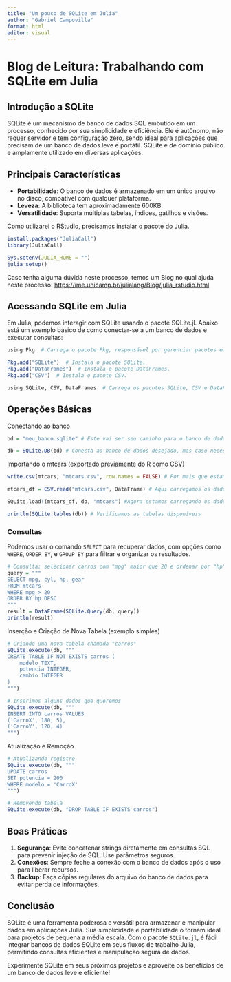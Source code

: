 ```yaml
---
title: "Um pouco de SQLite em Julia"
author: "Gabriel Campovilla"
format: html
editor: visual
---
```


# Blog de Leitura: Trabalhando com SQLite em Julia

## Introdução a SQLite

SQLite é um mecanismo de banco de dados SQL embutido em um processo, conhecido por sua simplicidade e eficiência. Ele é autônomo, não requer servidor e tem configuração zero, sendo ideal para aplicações que precisam de um banco de dados leve e portátil. SQLite é de domínio público e amplamente utilizado em diversas aplicações.

## Principais Características

-   **Portabilidade**: O banco de dados é armazenado em um único arquivo no disco, compatível com qualquer plataforma.
-   **Leveza**: A biblioteca tem aproximadamente 600KB.
-   **Versatilidade**: Suporta múltiplas tabelas, índices, gatilhos e visões.

Como utilizarei o RStudio, precisamos instalar o pacote do Julia.

```r
install.packages("JuliaCall")
library(JuliaCall)
```

```r
Sys.setenv(JULIA_HOME = "")
julia_setup()
```

Caso tenha alguma dúvida neste processo, temos um Blog no qual ajuda neste processo: <https://ime.unicamp.br/julialang/Blog/julia_rstudio.html>

## Acessando SQLite em Julia

Em Julia, podemos interagir com SQLite usando o pacote SQLite.jl. Abaixo está um exemplo básico de como conectar-se a um banco de dados e executar consultas:

```r
using Pkg  # Carrega o pacote Pkg, responsável por gerenciar pacotes em Julia.

Pkg.add("SQLite")  # Instala o pacote SQLite.
Pkg.add("DataFrames")  # Instala o pacote DataFrames.
Pkg.add("CSV")  # Instala o pacote CSV.

using SQLite, CSV, DataFrames  # Carrega os pacotes SQLite, CSV e DataFrames para uso no código.

```

## Operações Básicas

Conectando ao banco

```r
bd = "meu_banco.sqlite" # Este vai ser seu caminho para o banco de dados

db = SQLite.DB(bd) # Conecta ao banco de dados desejado, mas caso necessário cria se não existir

```

Importando o mtcars (exportado previamente do R como CSV)

```r
write.csv(mtcars, "mtcars.csv", row.names = FALSE) # Por mais que estamos usando o R, ainda é possível utilizar os bancos de dados que o mesmo possui, assim usaremos o mtcars

```

```r
mtcars_df = CSV.read("mtcars.csv", DataFrame) # Aqui carregamos os dados do CSV em um DataFrame

SQLite.load!(mtcars_df, db, "mtcars") #Agora estamos carregando os dados no banco SQLite na tabela "mtcars"

println(SQLite.tables(db)) # Verificamos as tabelas disponíveis

```

### Consultas

Podemos usar o comando `SELECT` para recuperar dados, com opções como `WHERE`, `ORDER BY`, e `GROUP BY` para filtrar e organizar os resultados.

```r
# Consulta: selecionar carros com "mpg" maior que 20 e ordenar por "hp"
query = """
SELECT mpg, cyl, hp, gear
FROM mtcars
WHERE mpg > 20
ORDER BY hp DESC
"""
result = DataFrame(SQLite.Query(db, query))
println(result)


```

Inserção e Criação de Nova Tabela (exemplo simples)

```r
# Criando uma nova tabela chamada "carros"
SQLite.execute(db, """
CREATE TABLE IF NOT EXISTS carros (
    modelo TEXT,
    potencia INTEGER,
    cambio INTEGER
)
""")

# Inserimos alguns dados que queremos 
SQLite.execute(db, """
INSERT INTO carros VALUES
('CarroX', 180, 5),
('CarroY', 120, 4)
""")

```

Atualização e Remoção

```r
# Atualizando registro
SQLite.execute(db, """
UPDATE carros
SET potencia = 200
WHERE modelo = 'CarroX'
""")

# Removendo tabela
SQLite.execute(db, "DROP TABLE IF EXISTS carros")

```

## Boas Práticas

1.  **Segurança**: Evite concatenar strings diretamente em consultas SQL para prevenir injeção de SQL. Use parâmetros seguros.
2.  **Conexões**: Sempre feche a conexão com o banco de dados após o uso para liberar recursos.
3.  **Backup**: Faça cópias regulares do arquivo do banco de dados para evitar perda de informações.

## Conclusão

SQLite é uma ferramenta poderosa e versátil para armazenar e manipular dados em aplicações Julia. Sua simplicidade e portabilidade o tornam ideal para projetos de pequena a média escala. Com o pacote `SQLite.jl`, é fácil integrar bancos de dados SQLite em seus fluxos de trabalho Julia, permitindo consultas eficientes e manipulação segura de dados.

Experimente SQLite em seus próximos projetos e aproveite os benefícios de um banco de dados leve e eficiente!
